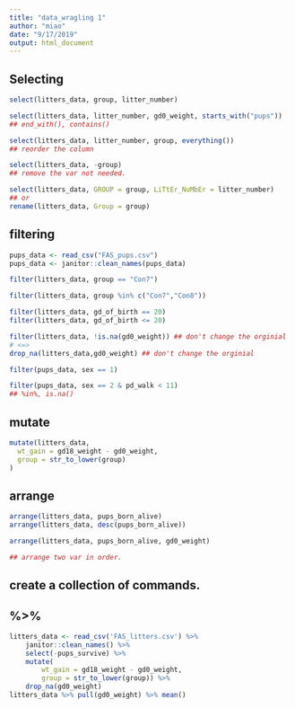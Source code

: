 ```yaml
---
title: "data_wragling 1"
author: "miao"
date: "9/17/2019"
output: html_document
---
```




## Selecting

```r
select(litters_data, group, litter_number)

select(litters_data, litter_number, gd0_weight, starts_with("pups"))
## end_with(), contains()

select(litters_data, litter_number, group, everything()) 
## reorder the column

select(litters_data, -group)
## remove the var not needed.

select(litters_data, GROUP = group, LiTtEr_NuMbEr = litter_number)
## or
rename(litters_data, Group = group)

```


## filtering

```r
pups_data <- read_csv("FAS_pups.csv")
pups_data <- janitor::clean_names(pups_data)

filter(litters_data, group == "Con7")

filter(litters_data, group %in% c("Con7","Con8"))

filter(litters_data, gd_of_birth == 20)
filter(litters_data, gd_of_birth <= 20)

filter(litters_data, !is.na(gd0_weight)) ## don't change the orginial
# <=>
drop_na(litters_data,gd0_weight) ## don't change the orginial

filter(pups_data, sex == 1)

filter(pups_data, sex == 2 & pd_walk < 11)
## %in%, is.na()
```


## mutate

```r
mutate(litters_data,
  wt_gain = gd18_weight - gd0_weight,
  group = str_to_lower(group)
)

```


## arrange
```r
arrange(litters_data, pups_born_alive)
arrange(litters_data, desc(pups_born_alive))

arrange(litters_data, pups_born_alive, gd0_weight)

## arrange two var in order.
```

## create a collection of commands.

## %>%
```r
litters_data <- read_csv('FAS_litters.csv') %>% 
    janitor::clean_names() %>%
    select(-pups_survive) %>% 
    mutate(
        wt_gain = gd18_weight - gd0_weight,
        group = str_to_lower(group)) %>%
    drop_na(gd0_weight) 
litters_data %>% pull(gd0_weight) %>% mean()
    
    
```

